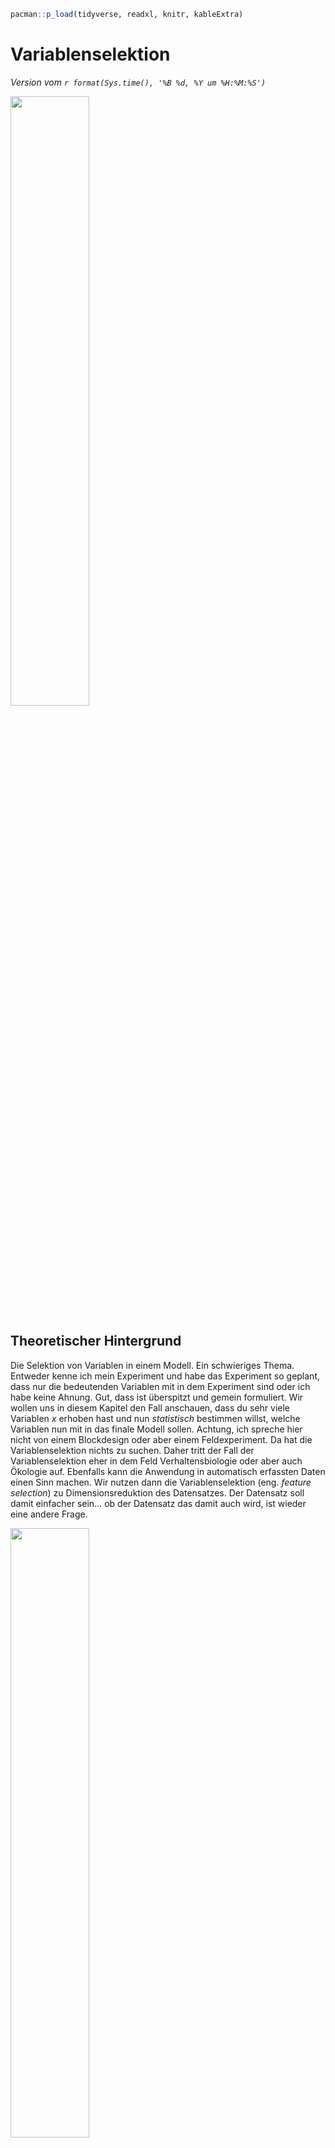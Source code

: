 ```r
pacman::p_load(tidyverse, readxl, knitr, kableExtra)
```

# Variablenselektion {#sec-variable-selection}

*Version vom `r format(Sys.time(), '%B %d, %Y um %H:%M:%S')`*

![](images/caution.png){fig-align="center" width="50%"}

## Theoretischer Hintergrund

Die Selektion von Variablen in einem Modell. Ein schwieriges Thema. Entweder kenne ich mein Experiment und habe das Experiment so geplant, dass nur die bedeutenden Variablen mit in dem Experiment sind oder ich habe keine Ahnung. Gut, dass ist überspitzt und gemein formuliert. Wir wollen uns in diesem Kapitel den Fall anschauen, dass du sehr viele Variablen $x$ erhoben hast und nun *statistisch* bestimmen willst, welche Variablen nun mit in das finale Modell sollen. Achtung, ich spreche hier nicht von einem Blockdesign oder aber einem Feldexperiment. Da hat die Variablenselektion nichts zu suchen. Daher tritt der Fall der Variablenselektion eher in dem Feld Verhaltensbiologie oder aber auch Ökologie auf. Ebenfalls kann die Anwendung in automatisch erfassten Daten einen Sinn machen. Wir nutzen dann die Variablenselektion (eng. *feature selection*) zu Dimensionsreduktion des Datensatzes. Der Datensatz soll damit einfacher sein... ob der Datensatz das damit auch wird, ist wieder eine andere Frage.

::: column-margin
![](images/angel_01.png){fig-align="center" width="50%"}

In diesem Kapitel prügeln wir aber einen statistischen Engel. Wir werden hier mal schauen müssen, was alles geht und was nicht. Variablen Selektion ist faktisch nicht *ein* Kapitel sondern ein Regal(kilo)meter voll mit Büchern.
:::

Zu der Frage welches Verfahren denn nun das richtige Verfahren zur Selektion von Variablen ist, gibt es die Standardantwort in der Statistik: *Es kommt auf die Fragestellung an...*. Oder aber was ist wie gut implementiert, dass wir das Verfahren einigermaßen gut nutzen können. Wir gehen daher von einfach zu kompliziert und du musst dann schauen, was du nutzen willst und kannst. Wir müssen zum Beispiel unterscheiden, welcher Verteilung das Outcome $y$ folgt. Wenn wir ein normalverteiltes $y$ haben, dann haben wir andere Möglichkeiten, als wenn wir uns ein poissonverteiltes oder binominalverteiltes $y$ anschauen.

::: column-margin
Das [R Paket `olsrr`](https://olsrr.rsquaredacademy.com/articles/variable_selection.html) erlaubt eine weitreichende Variablen Selektion, wenn ein normalverteiltes Outcome $y$ vorliegt.
:::

Im Folgenden will ich *kurz* die fünf Mythen der Variablenselektion von @heinze2017five zusammenfassen. Wie immer ersetzt meine deutsche Zusammenfassung nicht das eigenständige Lesen der *englischen* Orgnialquelle, wenn du die Informationen in deiner Bachelorarbeit zitieren willst.

1)  Die Anzahl der Variablen in einem Modell sollte reduziert werden, bis es 10 Ereignisse pro Variable gibt.
2)  Nur Variablen mit nachgewiesener Signifikanz des univariaten Modells sollten in ein Modell aufgenommen werden.
3)  Nicht signifikante Effekte sollten aus einem Modell entfernt werden.
4)  Der berichtete P-Wert quantifiziert den Typ-I-Fehler einer fälschlich ausgewählten Variablen.
5)  Variablenauswahl vereinfacht die Analyse.

"Variable selection should always be accompanied by sensitivity analyses to avoid wrong conclusions."

Im Weiteren sei auch noch auf @heinze2018variable und @talbot2019descriptive verwiesen. Beide Veröffentlichungen liefern nochmal einen fundierten Block auf die Variablenselektion. Wiederum ist das natürlich nur ein winziger Ausschnitt aus der Literatur zur Variablenselektion. Im Zweifel einfach einmal bei [Google Scholar](https://scholar.google.com/scholar?hl=de&as_sdt=0%2C5&q=variable+selection+review&btnG=) nach Variablenselektion suchen.

::: callout-caution
## Sensitivitätsanalysen nach der Variablenselektion

Nachdem wir Variablen aus unseren Daten entfernt haben, ist es üblich noch eine Sensitivitätsanalysen durchzuführen. Wir Vergleich dann das selektierte Modell mit *anderen* Modellen. Oder wir wollen die Frage beantworten, was hat eigentlich meine Variablenselektion am Ergebnis geändert? Habe ich eine wichtige Variable rausgeschmissen? Das machen wir dann gesammelt in dem @sec-sensitivity zu den Sensitivitätsanalysen.
:::

## Genutzte R Pakete für das Kapitel

Wir wollen folgende R Pakete in diesem Kapitel nutzen.

```r
#| message: false
pacman::p_load(tidyverse, magrittr, conflicted, 
               MASS, ranger, Boruta, broom,
               scales, olsrr)
conflict_prefer("select", "dplyr")
conflict_prefer("filter", "dplyr")
```

Am Ende des Kapitels findest du nochmal den gesamten R Code in einem Rutsch zum selber durchführen oder aber kopieren.

## Daten

```r
#| echo: false
#| message: false
#| warning: false
#| label: tbl-chickpea-var
#| tbl-cap: Auszug aus dem Daten zu den Kichererbsen in Brandenburg.
#| column: page


chickpea_tbl <- read_excel("data/chickpeas.xlsx") 

rbind(head(chickpea_tbl, 3),
      rep("...", times = ncol(chickpea_tbl)),
      tail(chickpea_tbl, 3)) %>% 
  kable(align = "c", "pipe")

```

$$
3 * sand + 2 * temp + 1.5 * rained - 1.2 * forest + 1.1 * no3  
$$

```r
#| echo: false
#| message: false
#| warning: false
#| label: tbl-pigs-var
#| tbl-cap: Auszug aus dem Daten zu den kranken Ferkeln.
#| column: page

pig_tbl <- read_excel("data/infected_pigs.xlsx") 

rbind(head(pig_tbl, 3),
      rep("...", times = ncol(pig_tbl)),
      tail(pig_tbl, 3)) %>% 
  kable(align = "c", "pipe")
```

$$
2 * crp + 0.5 * sex + 0.5 * frailty + 0.2 * bloodpressure + 0.05 * creatinin +  0.01 * weight
$$

## Methoden der Variablenselektion

### Per Hand

"Oft gibt es keinen wissenschaftlichen Grund, eine Variablenauswahl durchzuführen. Insbesondere erfordern Methoden der Variablenselektion einen viel größeren Stichprobenumfang als die Schätzung eines multiplen Modells mit einem festen Satz von Prädiktoren auf der Grundlage klinischer Erfahrung."

### Univariate Vorselektion

```r

chickpea_tbl %>%
  select(-dryweight) %>%                   
  map(~glm(dryweight ~ .x, data = chickpea_tbl, family = gaussian)) %>%    
  map(tidy) %>%                          
  map(filter, term != "(Intercept)") %>%       
  map(select, -term, -std.error, -statistic) %>%                        
  bind_rows(.id="term") %>% 
  arrange(p.value) %>% 
  mutate(p.value = pvalue(p.value),
         estimate = round(estimate, 2))

```

```r

pig_tbl %>%
  select(-infected) %>%                   
  map(~glm(infected ~ .x, data = pig_tbl, family = binomial)) %>%    
  map(tidy) %>%                          
  map(filter, term != "(Intercept)") %>%       
  map(select, -term, -std.error, -statistic) %>%                        
  bind_rows(.id="term") %>% 
  arrange(p.value) %>% 
  mutate(p.value = pvalue(p.value),
         estimate = round(estimate, 2))

```

### Sonderfall Gaussian linear Regression

[Variable Selection Methods](https://olsrr.rsquaredacademy.com/articles/variable_selection.html)

```r
chickenpea_fit <- lm(dryweight ~ temp + rained + location + no3 + fe + sand + forest, 
                   data = chickpea_tbl)
```

```r
ols_step_all_possible(chickenpea_fit) %>%
  as_tibble %>%
  arrange(desc(adjr)) %>%
  filter(n <= 4) %>% 
  select(predictors, adjr, aic) 

```

### `step` und `setpAIC`

```r
#| echo: true
#| message: false
#| eval: true
#| warning: false

fit <- glm(infected ~ age + sex + location + activity + crp + frailty + bloodpressure + weight + creatinin, 
           data = pig_tbl, family = binomial)

fit_step <- stepAIC(fit, direction = "both")
```

Test

```r
fit_step 
```

Test

### `ranger`

@sec-class-rf

```r
#| echo: true
#| message: false
#| warning: false

fit <- ranger(infected ~ age + sex + location + activity + crp + frailty + bloodpressure + weight + creatinin, 
              data = pig_tbl, importance = "permutation")

pluck(fit, "variable.importance") %>% sort(decreasing = TRUE)
```

### `boruta`

```r
boruta_output <- Boruta(infected ~ age + sex + location + activity + crp + frailty + bloodpressure + weight + creatinin,  
                        data = pig_tbl)  

boruta_output
```

```r
#| echo: true
#| message: false
#| label: fig-log-pred
#| fig-align: center
#| fig-height: 3
#| fig-width: 5
#| fig-cap: "Visualisierung der logistischen Gerade in einer simplen logistischen Regression mit der Variable `crp`."

plot(boruta_output, cex.axis=.7, las=2, xlab="", main="Variable Importance")  

```

```r
tent_boruta <- TentativeRoughFix(boruta_output)

tent_boruta
```

## Skalieren der Daten?

## Referenzen {.unnumbered}
